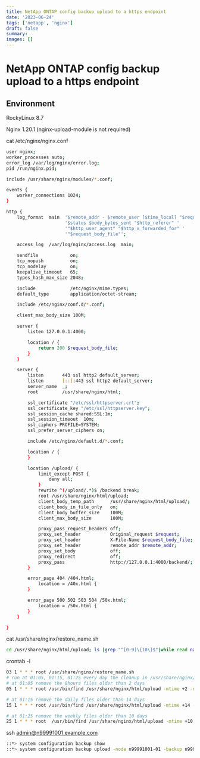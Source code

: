 ```yaml
---
title: NetApp ONTAP config backup upload to a https endpoint
date: '2023-06-24'
tags: ['netapp', 'nginx']
draft: false
summary:
images: []
---
```


# NetApp ONTAP config backup upload to a https endpoint
## Environment
RockyLinux 8.7

Nginx 1.20.1 (nginx-upload-module is not required)


cat /etc/nginx/nginx.conf
```bash
user nginx;
worker_processes auto;
error_log /var/log/nginx/error.log;
pid /run/nginx.pid;

include /usr/share/nginx/modules/*.conf;

events {
    worker_connections 1024;
}

http {
    log_format  main  '$remote_addr - $remote_user [$time_local] "$request" '
                      '$status $body_bytes_sent "$http_referer" '
                      '"$http_user_agent" "$http_x_forwarded_for" '
                      '"$request_body_file"';

    access_log  /var/log/nginx/access.log  main;

    sendfile            on;
    tcp_nopush          on;
    tcp_nodelay         on;
    keepalive_timeout   65;
    types_hash_max_size 2048;

    include             /etc/nginx/mime.types;
    default_type        application/octet-stream;

    include /etc/nginx/conf.d/*.conf;

    client_max_body_size 100M;

    server {
        listen 127.0.0.1:4000;

        location / {
            return 200 $request_body_file;
        }
    }

    server {
        listen       443 ssl http2 default_server;
        listen       [::]:443 ssl http2 default_server;
        server_name  _;
        root         /usr/share/nginx/html;

        ssl_certificate "/etc/ssl/httpserver.crt";
        ssl_certificate_key "/etc/ssl/httpserver.key";
        ssl_session_cache shared:SSL:1m;
        ssl_session_timeout  10m;
        ssl_ciphers PROFILE=SYSTEM;
        ssl_prefer_server_ciphers on;

        include /etc/nginx/default.d/*.conf;

        location / {
        }

        location /upload/ {
            limit_except POST {
                deny all;
            }
            rewrite ^(/upload/.*)$ /backend break;
            root /usr/share/nginx/html/upload;
            client_body_temp_path      /usr/share/nginx/html/upload/;
            client_body_in_file_only   on;
            client_body_buffer_size    100M;
            client_max_body_size       100M;

            proxy_pass_request_headers off;
            proxy_set_header           Original_request $request;
            proxy_set_header           X-File-Name $request_body_file;
            proxy_set_header           remote_addr $remote_addr;
            proxy_set_body             off;
            proxy_redirect             off;
            proxy_pass                 http://127.0.0.1:4000/backend/;
        }

        error_page 404 /404.html;
            location = /40x.html {
        }

        error_page 500 502 503 504 /50x.html;
            location = /50x.html {
        }
    }

}
```


cat /usr/share/nginx/restore_name.sh
```bash
cd /usr/share/nginx/html/upload; ls |grep "^[0-9]\{10\}$"|while read name; do original=`7za l $name|grep "\.pkg"|head -n 1|awk -F '/.pkg.' '{print $2}'| awk '{ print substr($1,1,9)substr($1,12,length($1)-11)}' `; echo mv $name $original; done |sh
```

crontab -l
```bash
03 1 * * * root /usr/share/nginx/restore_name.sh
# run at 01:05, 01:15, 01:25 every day the cleanup in /usr/share/nginx/html/upload
# at 01:05 remove the 8hours files older than 2 days
05 1 * * * root /usr/bin/find /usr/share/nginx/html/upload -mtime +2 -name "*.8hour.*" -print -delete

# at 01:15 remove the daily files older than 14 days
15 1 * * * root /usr/bin/find /usr/share/nginx/html/upload -mtime +14 -name "*.daily.*" -print -delete

# at 01:25 remove the weekly files older than 10 days
25 1 * * * root  /usr/bin/find /usr/share/nginx/html/upload -mtime +10 -name "*.weekly.*" -print -delete
```

ssh admin@n99991001.example.com
```bash
::*> system configuration backup show
::*> system configuration backup upload -node n99991001-01 -backup n99991001.8hour.2023-06-12.02_15_03.6z -destination https://httpserver.example.com/upload
```

